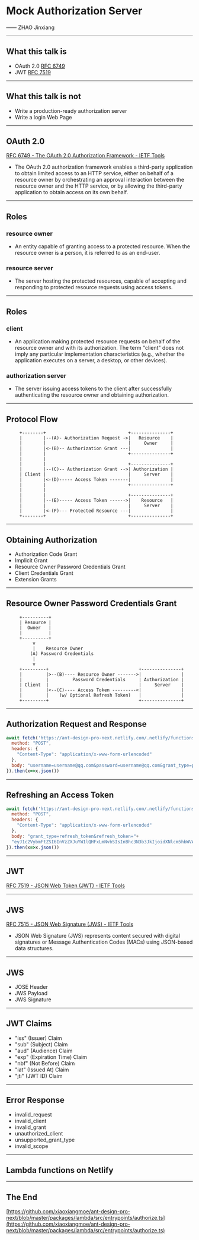 

# Mock Authorization Server

—— ZHAO Jinxiang

---

## What this talk is

* OAuth 2.0 [RFC 6749](https://tools.ietf.org/html/rfc6749)
* JWT [RFC 7519](https://tools.ietf.org/html/rfc7519)

---

## What this talk is not

* Write a production-ready authorization server
* Write a login Web Page

---

## OAuth 2.0

[RFC 6749 - The OAuth 2.0 Authorization Framework - IETF Tools](https://tools.ietf.org/html/rfc6749)

*  The OAuth 2.0 authorization framework enables a third-party application to obtain limited access to an HTTP service, either on behalf of a resource owner by orchestrating an approval interaction between the resource owner and the HTTP service, or by allowing the third-party application to obtain access on its own behalf.

---

## Roles

### resource owner

*  An entity capable of granting access to a protected resource. When the resource owner is a person, it is referred to as an end-user.


### resource server

* The server hosting the protected resources, capable of accepting and responding to protected resource requests using access tokens.

---

## Roles 

### client

* An application making protected resource requests on behalf of the resource owner and with its authorization. The term "client" does not imply any particular implementation characteristics (e.g., whether the application executes on a server, a desktop, or other devices).

### authorization server

* The server issuing access tokens to the client after successfully authenticating the resource owner and obtaining authorization.

---

## Protocol Flow


```
     +--------+                               +---------------+     
     |        |--(A)- Authorization Request ->|   Resource    |     
     |        |                               |     Owner     |     
     |        |<-(B)-- Authorization Grant ---|               |     
     |        |                               +---------------+     
     |        |
     |        |                               +---------------+     
     |        |--(C)-- Authorization Grant -->| Authorization |     
     | Client |                               |     Server    |     
     |        |<-(D)----- Access Token -------|               |     
     |        |                               +---------------+     
     |        |
     |        |                               +---------------+     
     |        |--(E)----- Access Token ------>|    Resource   |     
     |        |                               |     Server    |     
     |        |<-(F)--- Protected Resource ---|               |     
     +--------+                               +---------------+     
```

---

## Obtaining Authorization

* Authorization Code Grant
* Implicit Grant
* Resource Owner Password Credentials Grant
* Client Credentials Grant
* Extension Grants

---

## Resource Owner Password Credentials Grant

```
     +----------+
     | Resource |
     |  Owner   |
     |          |
     +----------+
          v
          |    Resource Owner
         (A) Password Credentials
          |
          v
     +---------+                                  +---------------+     
     |         |>--(B)---- Resource Owner ------->|               |
     |         |         Password Credentials     | Authorization |
     | Client  |                                  |     Server    |
     |         |<--(C)---- Access Token ---------<|               |
     |         |    (w/ Optional Refresh Token)   |               |
     +---------+                                  +---------------+
```

---

## Authorization Request and Response

``` js
await fetch('https://ant-design-pro-next.netlify.com/.netlify/functions/authorize',{
  method: "POST",
  headers: {
    "Content-Type": "application/x-www-form-urlencoded"
  },
  body: "username=username@qq.com&password=username@qq.com&grant_type=password"
}).then(x=>x.json())
```

---

## Refreshing an Access Token

```js
await fetch('https://ant-design-pro-next.netlify.com/.netlify/functions/authorize',{
  method: "POST",
  headers: {
    "Content-Type": "application/x-www-form-urlencoded"
  },
  body: "grant_type=refresh_token&refresh_token="+
  "eyJ1c2VybmFtZSI6InVzZXJuYW1lQHFxLmNvbSIsInBhc3N3b3JkIjoidXNlcm5hbWVAcXEuY29tIn0="
}).then(x=>x.json())
```

---

## JWT

[RFC 7519 - JSON Web Token (JWT) - IETF Tools](https://tools.ietf.org/html/rfc7519)

---

## JWS

[RFC 7515 - JSON Web Signature (JWS) - IETF Tools](https://tools.ietf.org/html/rfc7515)

* JSON Web Signature (JWS) represents content secured with digital signatures or Message Authentication Codes (MACs) using JSON-based data structures.

---

## JWS

* JOSE Header
* JWS Payload
* JWS Signature

---

## JWT Claims

* "iss" (Issuer) Claim
* "sub" (Subject) Claim
* "aud" (Audience) Claim
* "exp" (Expiration Time) Claim
* "nbf" (Not Before) Claim
* "iat" (Issued At) Claim
* "jti" (JWT ID) Claim

---

## Error Response

* invalid_request
* invalid_client
* invalid_grant
* unauthorized_client
* unsupported_grant_type
* invalid_scope

---

## Lambda functions on Netlify

---

## The End

[https://github.com/xiaoxiangmoe/ant-design-pro-next/blob/master/packages/lambda/src/entrypoints/authorize.ts](https://github.com/xiaoxiangmoe/ant-design-pro-next/blob/master/packages/lambda/src/entrypoints/authorize.ts)